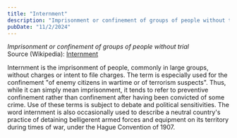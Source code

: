 ```yaml
---
title: "Internment"
description: "Imprisonment or confinement of groups of people without trial"
pubDate: "11/2/2024"
---
```


*Imprisonment or confinement of groups of people without trial*  
Source (Wikipedia): [Internment][1]

Internment is the imprisonment of people, commonly in large groups, without charges or intent to file charges. The term is especially used for the confinement "of enemy citizens in wartime or of terrorism suspects". Thus, while it can simply mean imprisonment, it tends to refer to preventive confinement rather than confinement after having been convicted of some crime. Use of these terms is subject to debate and political sensitivities. The word internment is also occasionally used to describe a neutral country's practice of detaining belligerent armed forces and equipment on its territory during times of war, under the Hague Convention of 1907.

[1]: https://en.wikipedia.org/wiki/Internment
